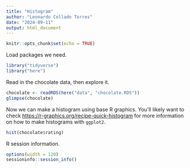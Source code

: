 ```yaml
---
title: "Histogram"
author: "Leonardo Collado Torres"
date: "2024-09-11"
output: html_document
---
```


```r
knitr::opts_chunk$set(echo = TRUE)
```

Load packages we need.

```r
library("tidyverse")
library("here")
```


Read in the chocolate data, then explore it.

```r
chocolate <- readRDS(here("data", "chocolate.RDS"))
glimpse(chocolate)
```

Now we can make a histogram using base R graphics. You'll likely want to check <https://r-graphics.org/recipe-quick-histogram> for more information on how to make histograms with `ggplot2`.

```r
hist(chocolate$rating)
```



R session information.

```r
options(width = 120)
sessioninfo::session_info()
```

